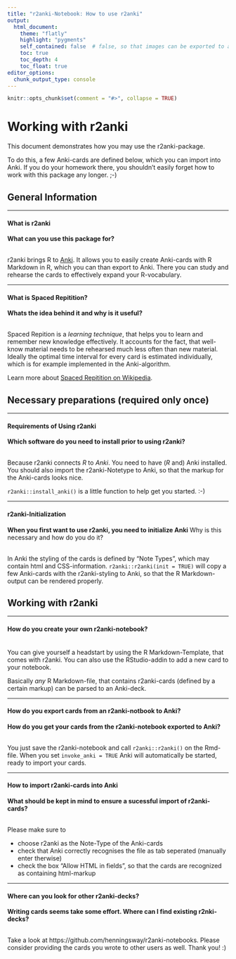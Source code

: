 ```yaml
---
title: "r2anki-Notebook: How to use r2anki"
output:
  html_document:
    theme: "flatly"
    highlight: "pygments"
    self_contained: false  # false, so that images can be exported to anki as well
    toc: true
    toc_depth: 4
    toc_float: true
editor_options: 
  chunk_output_type: console
---
```

```r
knitr::opts_chunk$set(comment = "#>", collapse = TRUE)
```

<!-- #globaltags:  add, global, tags here-->

# Working with r2anki
This document demonstrates how you may use the r2anki-package. 

To do this, a few Anki-cards are defined below, which you can import into Anki. If you do your homework there, you shouldn't easily forget how to work with this package any longer. ;-)



## General Information

******************
#### What is r2anki
<!-- #tags:  -->
**What can you use this package for?**

<!-- start backside --><br>
r2anki brings R to [Anki](ankisrs.net/). It allows you to easily create Anki-cards with R Markdown in R, which you can than export to Anki. There you can study and rehearse the cards to effectively expand your R-vocabulary.
<!-- end backside -->


******************
#### What is Spaced Repitition?
<!-- #tags:  -->
**Whats the idea behind it and why is it useful?**

<!-- start backside --><br>
Spaced Repition is a *learning technique*, that helps you to learn and remember new knowledge effectively. It accounts for the fact, that well-know material needs to be rehearsed much less often than new material. Ideally the optimal time interval for every card is estimated individually, which is for example implemented in the Anki-algorithm.

Learn more about [Spaced Repitition on Wikipedia](https://en.wikipedia.org/wiki/Spaced_repetition).
<!-- end backside -->


## Necessary preparations (required only once)

******************
#### Requirements of Using r2anki
<!-- #tags: ** -->
**Which software do you need to install prior to using r2anki?**

<!-- start backside --><br>
Because r2anki connects *R* to *Anki*. You need to have (*R* and) Anki installed. You should also import the r2anki-Notetype to Anki, so that the markup for the Anki-cards looks nice.

`r2anki::install_anki()` is a little function to help get you started. :-)
<!-- end backside -->

******************
#### r2anki-Initialization
<!-- #tags: ** -->
**When you first want to use r2anki, you need to initialize Anki**
Why is this necessary and how do you do it?

<!-- start backside --><br>
In Anki the styling of the cards is defined by "Note Types", which may contain html and CSS-information. `r2anki::r2anki(init = TRUE)` will copy a few Anki-cards with the r2anki-styling to Anki, so that the R Markdown-output can be rendered properly.
<!-- end backside -->

## Working with r2anki

******************
#### How do you create your own r2anki-notebook?
<!-- #tags:  -->


<!-- start backside --><br>
You can give yourself a headstart by using the R Markdown-Template, that comes with r2anki. You can also use the RStudio-addin to add a new card to your notebook.

Basically *any* R Markdown-file, that contains r2anki-cards (defined by a certain markup) can be parsed to an Anki-deck.
<!-- end backside -->


******************
#### How do you export cards from an r2anki-notbook to Anki?
<!-- #tags:  -->
**How do you get your cards from the r2anki-notebook exported to Anki?**

<!-- start backside --><br>
You just save the r2anki-notebook and call `r2anki::r2anki()` on the Rmd-file. When you set `invoke_anki = TRUE` Anki will automatically be started, ready to import your cards.
<!-- end backside -->


******************
#### How to import r2anki-cards into Anki
<!-- Tags:  -->
**What should be kept in mind to ensure a sucessful import of r2anki-cards?**

<!-- start backside --><br>
Please make sure to

- choose r2anki as the Note-Type of the Anki-cards
- check that Anki correctly recognises the file as tab seperated (manually enter \t otherwise)
- check the box "Allow HTML in fields", so that the cards are recognized as containing html-markup
<!-- end backside -->




******************
#### Where can you look for other r2anki-decks?
<!-- #tags:  -->
**Writing cards seems take some effort. Where can I find existing r2nki-decks?**

<!-- start backside --><br>
Take a look at https://github.com/henningsway/r2anki-notebooks. Please consider providing the cards you wrote to other users as well. Thank you! :) 
<!-- end backside -->

